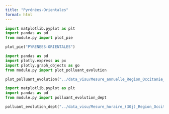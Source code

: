 ```yaml
---
title: "Pyrénées-Orientales"
format: html
---
```


```python
import matplotlib.pyplot as plt
import pandas as pd
from module.py import plot_pie

plot_pie("PYRENEES-ORIENTALES")
```


```python
import pandas as pd
import plotly.express as px
import plotly.graph_objects as go
from module.py import plot_polluant_evolution

plot_polluant_evolution("../data_visu/Mesure_annuelle_Region_Occitanie_Polluants_Principaux.csv","PYRENEES-ORIENTALES",['NO2', 'PM2.5', 'PM10', 'NOX', 'NO'])
```


```python
import matplotlib.pyplot as plt
import pandas as pd
from module.py import polluant_evolution_dept

polluant_evolution_dept("../data_visu/Mesure_horaire_(30j)_Region_Occitanie_Polluants_Reglementaires.csv",['NO2', 'PM2.5', 'PM10', 'NOX', 'NO'],"PYRENEES-ORIENTALES")
```